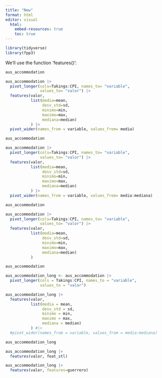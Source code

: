 ```yaml
---
title: "New"
format: html
editor: visual
  html:
    embed-resources: true
    toc: true
---
```


```r
library(tidyverse)
library(fpp3)
```

We'll use the function 'features()':

```r
aus_accommodation

aus_accommodation |> 
  pivot_longer(cols=Takings:CPI, names_to= "variable",
               values_to= "valor") |> 
  features(valor,
           list(media=mean,
                desv_std=sd,
                minimo=min,
                maximo=max,
                mediana=median)
           ) |> 
  pivot_wider(names_from = variable, values_from= media)
```

```r
aus_accommodation

aus_accommodation |> 
  pivot_longer(cols=Takings:CPI, names_to= "variable",
               values_to= "valor") |> 
  features(valor,
           list(media=mean,
                desv_std=sd,
                minimo=min,
                maximo=max,
                mediana=median)
           ) |> 
  pivot_wider(names_from = variable, values_from= media:mediana)
```

```r
aus_accommodation

aus_accommodation |> 
  pivot_longer(cols=Takings:CPI, names_to= "variable",
               values_to= "valor") |> 
  features(valor,
           list(media=mean,
                desv_std=sd,
                minimo=min,
                maximo=max,
                mediana=median)
           )
```

```r
aus_accommodation

aus_accommodation_long <- aus_accommodation |> 
  pivot_longer(cols = Takings:CPI, names_to = "variable",
               values_to = "valor")

aus_accommodation_long |> 
  features(valor,
           list(media = mean,
                desv_std = sd,
                minimo = min,
                maximo = max,
                mediana = median)
           ) #|> 
  #pivot_wider(names_from = variable, values_from = media:mediana)

aus_accommodation_long
```

```r

aus_accommodation_long |> 
  features(valor, feat_stl)


```

```r
aus_accommodation_long |> 
  features(valor, features=guerrero)


```
